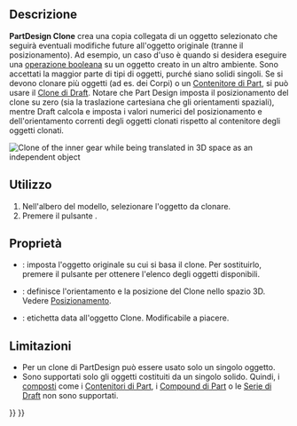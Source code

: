 <languages/>

{{Docnav/it
|[[PartDesign_SubShapeBinder/it|Creare un riferimento di forma per i(l) sotto oggetti(o)]]
|[[PartDesign_Plane/it|Creare un piano di riferimento]]
|[[PartDesign_Workbench/it|PartDesign]]
|IconL=PartDesign_SubShapeBinder.svg
|IconR=PartDesign_Plane.svg
|IconC=Workbench_PartDesign.svg
}}

{{GuiCommand/it
|Name=PartDesign Clone
|Name/it=Crea un clone
|MenuLocation=Part Design → Crea un clone
|Workbenches=[[PartDesign_Workbench/it|PartDesign]]
|Version=0.17
|SeeAlso=[[Draft_Clone/it|Draft: Clona]]}}

<span id="Description"></span>
==Descrizione==

'''PartDesign Clone''' crea una copia collegata di un oggetto selezionato che seguirà eventuali modifiche future all'oggetto originale (tranne il posizionamento). Ad esempio, un caso d'uso è quando si desidera eseguire una [[PartDesign Boolean/it|operazione booleana]] su un oggetto creato in un altro ambiente. Sono accettati la maggior parte di tipi di oggetti, purché siano solidi singoli. Se si devono clonare più oggetti (ad es. dei Corpi) o un [[Std_Part/it|Contenitore di Part]], si può usare il [[Draft_Clone/it|Clone di Draft]]. Notare che Part Design imposta il posizionamento del clone su zero (sia la traslazione cartesiana che gli orientamenti spaziali), mentre Draft calcola e imposta i valori numerici del posizionamento e dell'orientamento correnti degli oggetti clonati rispetto al contenitore degli oggetti clonati.

[[File:clone.png|''Clone of the inner gear while being translated in 3D space as an independent object'']]
{{Caption|Clone dell'ingranaggio interno mentre viene traslato nello spazio 3D come oggetto indipendente}}

<span id="Usage"></span>
== Utilizzo ==

# Nell'albero del modello, selezionare l'oggetto da clonare.
# Premere il pulsante {{Button|[[File:PartDesign_Clone.svg|24px]] '''Crea un clone'''}}.

<span id="Properties"></span>
== Proprietà ==

* {{PropertyData/it|Base Feature}}: imposta l'oggetto originale su cui si basa il clone. Per sostituirlo, premere il pulsante {{Button|...}} per ottenere l'elenco degli oggetti disponibili.
* {{PropertyData/it|Placement}}: definisce l'orientamento e la posizione del Clone nello spazio 3D. Vedere [[Placement/it|Posizionamento]].
* {{PropertyData/it|Label}}: etichetta data all'oggetto Clone. Modificabile a piacere.

<span id="Limitations"></span>
==Limitazioni==

* Per un clone di PartDesign può essere usato solo un singolo oggetto.
* Sono supportati solo gli oggetti costituiti da un singolo solido. Quindi, i [[Glossary#Compound|composti]] come i [[Std_Part/it|Contenitori di Part]], i [[Part_Compound/it|Compound di Part]] o le [[Draft_OrthoArray/it|Serie di Draft]] non sono supportati.


{{Docnav/it
|[[PartDesign_SubShapeBinder/it|Creare un riferimento di forma per i(l) sotto oggetti(o)]]
|[[PartDesign_Plane/it|Creare un piano di riferimento]]
|[[PartDesign_Workbench/it|PartDesign]]
|IconL=PartDesign_SubShapeBinder.svg
|IconR=PartDesign_Plane.svg
|IconC=Workbench_PartDesign.svg
}}

{{PartDesign_Tools_navi{{#translation:}}}}
{{Userdocnavi{{#translation:}}}}